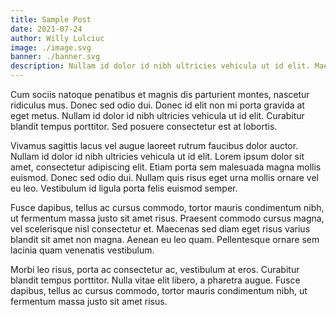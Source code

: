 ```yaml
---
title: Sample Post
date: 2021-07-24
author: Willy Lulciuc
image: ./image.svg
banner: ./banner.svg
description: Nullam id dolor id nibh ultricies vehicula ut id elit. Maecenas sed diam eget risus varius blandit sit amet non magna.
---
```


Cum sociis natoque penatibus et magnis dis parturient montes, nascetur ridiculus mus. Donec sed odio dui. Donec id elit non mi porta gravida at eget metus. Nullam id dolor id nibh ultricies vehicula ut id elit. Curabitur blandit tempus porttitor. Sed posuere consectetur est at lobortis.

Vivamus sagittis lacus vel augue laoreet rutrum faucibus dolor auctor. Nullam id dolor id nibh ultricies vehicula ut id elit. Lorem ipsum dolor sit amet, consectetur adipiscing elit. Etiam porta sem malesuada magna mollis euismod. Donec sed odio dui. Nullam quis risus eget urna mollis ornare vel eu leo. Vestibulum id ligula porta felis euismod semper.

Fusce dapibus, tellus ac cursus commodo, tortor mauris condimentum nibh, ut fermentum massa justo sit amet risus. Praesent commodo cursus magna, vel scelerisque nisl consectetur et. Maecenas sed diam eget risus varius blandit sit amet non magna. Aenean eu leo quam. Pellentesque ornare sem lacinia quam venenatis vestibulum.

Morbi leo risus, porta ac consectetur ac, vestibulum at eros. Curabitur blandit tempus porttitor. Nulla vitae elit libero, a pharetra augue. Fusce dapibus, tellus ac cursus commodo, tortor mauris condimentum nibh, ut fermentum massa justo sit amet risus.
